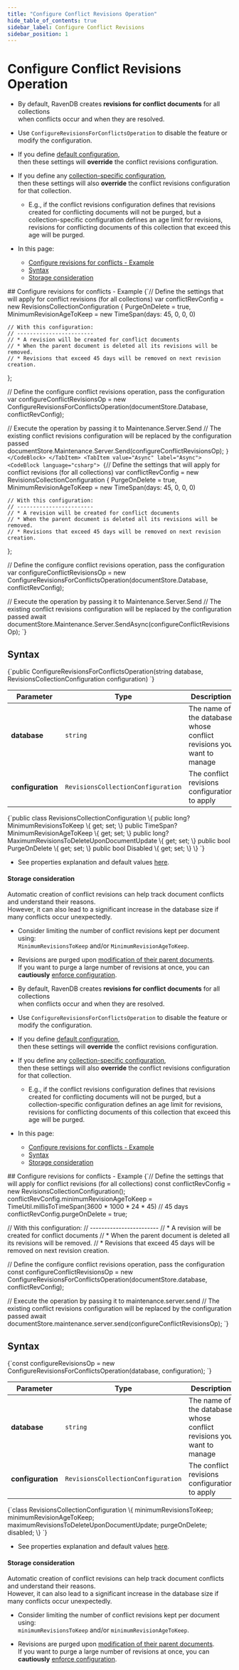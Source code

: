 ```yaml
---
title: "Configure Conflict Revisions Operation"
hide_table_of_contents: true
sidebar_label: Configure Conflict Revisions
sidebar_position: 1
---
```





# Configure Conflict Revisions Operation
<LanguageSwitcher supportedLanguages={supportedLanguages} />
<LanguageContent language="csharp">

<Admonition type="note" title="">

* By default, RavenDB creates **revisions for conflict documents** for all collections  
  when conflicts occur and when they are resolved.  

* Use `ConfigureRevisionsForConflictsOperation` to disable the feature or modify the configuration. 

* If you define [default configuration](../../../../studio/database/settings/document-revisions.mdx#define-default-configuration),  
  then these settings will **override** the conflict revisions configuration.  

* If you define any [collection-specific configuration](../../../../studio/database/settings/document-revisions.mdx#define-collection-specific-configuration),  
  then these settings will also **override** the conflict revisions configuration for that collection.  
   * E.g., if the conflict revisions configuration defines that revisions created for conflicting documents will not be purged, 
     but a collection-specific configuration defines an age limit for revisions,  
     revisions for conflicting documents of this collection that exceed this age will be purged.  

* In this page:  
  * [Configure revisions for conflicts - Example](../../../../document-extensions/revisions/client-api/operations/conflict-revisions-configuration.mdx#configure-revisions-for-conflicts---example)
  * [Syntax](../../../../document-extensions/revisions/client-api/operations/conflict-revisions-configuration.mdx#syntax)
  * [Storage consideration](../../../../document-extensions/revisions/client-api/operations/conflict-revisions-configuration.mdx#storage-consideration)
</Admonition>
## Configure revisions for conflicts - Example

<Tabs groupId='languageSyntax'>
<TabItem value="Sync" label="Sync">
<CodeBlock language="csharp">
{`// Define the settings that will apply for conflict revisions (for all collections)
var conflictRevConfig = new RevisionsCollectionConfiguration
{
    PurgeOnDelete = true,
    MinimumRevisionAgeToKeep = new TimeSpan(days: 45, 0, 0, 0)
    
    // With this configuration:
    // ------------------------
    // * A revision will be created for conflict documents
    // * When the parent document is deleted all its revisions will be removed.
    // * Revisions that exceed 45 days will be removed on next revision creation.
};

// Define the configure conflict revisions operation, pass the configuration
var configureConflictRevisionsOp = 
    new ConfigureRevisionsForConflictsOperation(documentStore.Database, conflictRevConfig);

// Execute the operation by passing it to Maintenance.Server.Send
// The existing conflict revisions configuration will be replaced by the configuration passed
documentStore.Maintenance.Server.Send(configureConflictRevisionsOp);
`}
</CodeBlock>
</TabItem>
<TabItem value="Async" label="Async">
<CodeBlock language="csharp">
{`// Define the settings that will apply for conflict revisions (for all collections)
var conflictRevConfig = new RevisionsCollectionConfiguration
{
    PurgeOnDelete = true,
    MinimumRevisionAgeToKeep = new TimeSpan(days: 45, 0, 0, 0)
    
    // With this configuration:
    // ------------------------
    // * A revision will be created for conflict documents
    // * When the parent document is deleted all its revisions will be removed.
    // * Revisions that exceed 45 days will be removed on next revision creation.
};

// Define the configure conflict revisions operation, pass the configuration
var configureConflictRevisionsOp = 
    new ConfigureRevisionsForConflictsOperation(documentStore.Database, conflictRevConfig);

// Execute the operation by passing it to Maintenance.Server.Send
// The existing conflict revisions configuration will be replaced by the configuration passed
await documentStore.Maintenance.Server.SendAsync(configureConflictRevisionsOp);
`}
</CodeBlock>
</TabItem>
</Tabs>



## Syntax 

<TabItem value="syntax_1" label="syntax_1">
<CodeBlock language="csharp">
{`public ConfigureRevisionsForConflictsOperation(string database, RevisionsCollectionConfiguration configuration)
`}
</CodeBlock>
</TabItem>

| Parameter | Type | Description |
| - | - | - |
| **database** | `string` | The name of the database whose conflict revisions you want to manage |
| **configuration** | `RevisionsCollectionConfiguration` | The conflict revisions configuration to apply |

<TabItem value="syntax_2" label="syntax_2">
<CodeBlock language="csharp">
{`public class RevisionsCollectionConfiguration
\{
    public long? MinimumRevisionsToKeep \{ get; set; \}
    public TimeSpan? MinimumRevisionAgeToKeep \{ get; set; \}
    public long? MaximumRevisionsToDeleteUponDocumentUpdate \{ get; set; \}
    public bool PurgeOnDelete \{ get; set; \}
    public bool Disabled \{ get; set; \}
\}
`}
</CodeBlock>
</TabItem>

* See properties explanation and default values [here](../../../../document-extensions/revisions/client-api/operations/configure-revisions.mdx#revisions-collection-configuration-object).



<Admonition type="info" title="">

#### Storage consideration 

Automatic creation of conflict revisions can help track document conflicts and understand their reasons.  
However, it can also lead to a significant increase in the database size if many conflicts occur unexpectedly.  

* Consider limiting the number of conflict revisions kept per document using:  
  `MinimumRevisionsToKeep` and/or `MinimumRevisionAgeToKeep`.  

* Revisions are purged upon [modification of their parent documents](../../../../document-extensions/revisions/overview.mdx#revisions-configuration-execution).  
  If you want to purge a large number of revisions at once, you can **cautiously** [enforce configuration](../../../../studio/database/settings/document-revisions.mdx#enforce-configuration).  

</Admonition>


</LanguageContent>
<LanguageContent language="nodejs">

<Admonition type="note" title="">

* By default, RavenDB creates **revisions for conflict documents** for all collections  
  when conflicts occur and when they are resolved.  

* Use `ConfigureRevisionsForConflictsOperation` to disable the feature or modify the configuration. 

* If you define [default configuration](../../../../studio/database/settings/document-revisions.mdx#define-default-configuration),  
  then these settings will **override** the conflict revisions configuration.  

* If you define any [collection-specific configuration](../../../../studio/database/settings/document-revisions.mdx#define-collection-specific-configuration),  
  then these settings will also **override** the conflict revisions configuration for that collection.  
   * E.g., if the conflict revisions configuration defines that revisions created for conflicting documents will not be purged, 
     but a collection-specific configuration defines an age limit for revisions,  
     revisions for conflicting documents of this collection that exceed this age will be purged.  

* In this page:  
  * [Configure revisions for conflicts - Example](../../../../document-extensions/revisions/client-api/operations/conflict-revisions-configuration.mdx#configure-revisions-for-conflicts---example)
  * [Syntax](../../../../document-extensions/revisions/client-api/operations/conflict-revisions-configuration.mdx#syntax)
  * [Storage consideration](../../../../document-extensions/revisions/client-api/operations/conflict-revisions-configuration.mdx#storage-consideration)
</Admonition>
## Configure revisions for conflicts - Example

<TabItem value="conflict_revisions_configuration" label="conflict_revisions_configuration">
<CodeBlock language="js">
{`// Define the settings that will apply for conflict revisions (for all collections)
const conflictRevConfig  = new RevisionsCollectionConfiguration();
conflictRevConfig.minimumRevisionAgeToKeep = TimeUtil.millisToTimeSpan(3600 * 1000 * 24 * 45) // 45 days
conflictRevConfig.purgeOnDelete = true;

// With this configuration:
// ------------------------
// * A revision will be created for conflict documents
// * When the parent document is deleted all its revisions will be removed.
// * Revisions that exceed 45 days will be removed on next revision creation.

// Define the configure conflict revisions operation, pass the configuration
const configureConflictRevisionsOp =
    new ConfigureRevisionsForConflictsOperation(documentStore.database, conflictRevConfig);

// Execute the operation by passing it to maintenance.server.send
// The existing conflict revisions configuration will be replaced by the configuration passed
await documentStore.maintenance.server.send(configureConflictRevisionsOp);
`}
</CodeBlock>
</TabItem>



## Syntax 

<TabItem value="syntax_1" label="syntax_1">
<CodeBlock language="js">
{`const configureRevisionsOp = new ConfigureRevisionsForConflictsOperation(database, configuration);
`}
</CodeBlock>
</TabItem>

| Parameter | Type | Description |
| - | - | - |
| **database** | `string` | The name of the database whose conflict revisions you want to manage |
| **configuration** | `RevisionsCollectionConfiguration` | The conflict revisions configuration to apply |

<TabItem value="syntax_2" label="syntax_2">
<CodeBlock language="js">
{`class RevisionsCollectionConfiguration
\{
    minimumRevisionsToKeep;
    minimumRevisionAgeToKeep;
    maximumRevisionsToDeleteUponDocumentUpdate;
    purgeOnDelete;
    disabled;
\}
`}
</CodeBlock>
</TabItem>

* See properties explanation and default values [here](../../../../document-extensions/revisions/client-api/operations/configure-revisions.mdx#revisions-collection-configuration-object).



<Admonition type="info" title="">

#### Storage consideration 

Automatic creation of conflict revisions can help track document conflicts and understand their reasons.  
However, it can also lead to a significant increase in the database size if many conflicts occur unexpectedly.  

* Consider limiting the number of conflict revisions kept per document using:  
  `minimumRevisionsToKeep` and/or `minimumRevisionAgeToKeep`.  

* Revisions are purged upon [modification of their parent documents](../../../../document-extensions/revisions/overview.mdx#revisions-configuration-execution).  
  If you want to purge a large number of revisions at once, you can **cautiously** [enforce configuration](../../../../studio/database/settings/document-revisions.mdx#enforce-configuration).  

</Admonition>


</LanguageContent>

<!---
### Client API
- [Operations: Configuring Revisions](../../../../document-extensions/revisions/client-api/operations/configure-revisions)
- [Revisions: API Overview](../../../../document-extensions/revisions/client-api/overview)
- [Session: Loading Revisions](../../../../document-extensions/revisions/client-api/session/loading)
- [Session: Including Revisions](../../../../document-extensions/revisions/client-api/session/including)
- [Session: Counting Revisions](../../../../document-extensions/revisions/client-api/session/counting)

### Document Extensions
- [Document Revisions Overview](../../../../document-extensions/revisions/overview)

### Studio
- [Conflicting Document Defaults](../../../../studio/database/settings/document-revisions#editing-the-conflicting-document-defaults)
- [Settings: Document Revisions](../../../../studio/database/settings/document-revisions)
- [Document Extensions: Revisions](../../../../studio/database/document-extensions/revisions)


-->